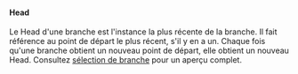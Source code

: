 #### Head
Le Head d'une branche est l'instance la plus récente de la branche.
Il fait référence au point de départ le plus récent, s'il y en a un.
Chaque fois qu'une branche obtient un nouveau point de départ, elle obtient un nouveau Head.
Consultez [sélection de branche](/fr/docs/explanation/branch-selection/) pour un aperçu complet.